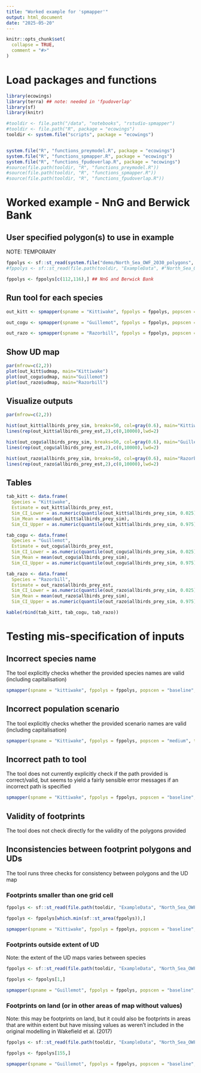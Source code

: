 ```yaml
---
title: "Worked example for 'spmapper'"
output: html_document
date: "2025-05-20"
---
```


```r
knitr::opts_chunk$set(
  collapse = TRUE,
  comment = "#>"
)
```

# Load packages and functions

```r
library(ecowings)
library(terra) ## note: needed in 'fpudoverlap'
library(sf)
library(knitr)

#tooldir <- file.path("/data", "notebooks", "rstudio-spmapper")
#tooldir <- file.path("R", package = "ecowings")
tooldir <- system.file("scripts", package = "ecowings")


system.file("R", "functions_preymodel.R", package = "ecowings")
system.file("R", "functions_spmapper.R", package = "ecowings")
system.file("R", "functions_fpudoverlap.R", package = "ecowings")
#source(file.path(tooldir, "R", "functions_preymodel.R"))
#source(file.path(tooldir, "R", "functions_spmapper.R"))
#source(file.path(tooldir, "R", "functions_fpudoverlap.R"))
```

# Worked example - NnG and Berwick Bank

## User specified polygon(s) to use in example

NOTE: TEMPORARY

```r
fppolys <- sf::st_read(system.file("demo/North_Sea_OWF_2030_polygons", package = "ecowings"))
#fppolys <- sf::st_read(file.path(tooldir, "ExampleData", #"North_Sea_OWF_2030_polygons"))

fppolys <- fppolys[c(112,116),] ## NnG and Berwick Bank
```

## Run tool for each species

```r
out_kitt <- spmapper(spname = "Kittiwake", fppolys = fppolys, popscen = "baseline", tooldir = tooldir)

out_cogu <- spmapper(spname = "Guillemot", fppolys = fppolys, popscen = "baseline", tooldir = tooldir)

out_razo <- spmapper(spname = "Razorbill", fppolys = fppolys, popscen = "baseline", tooldir = tooldir)
```



## Show UD map

```r
par(mfrow=c(2,2))
plot(out_kitt$udmap, main="Kittiwake")
plot(out_cogu$udmap, main="Guillemot")
plot(out_razo$udmap, main="Razorbill")
```

## Visualize outputs

```r
par(mfrow=c(2,2))

hist(out_kitt$allbirds_prey_sim, breaks=50, col=gray(0.6), main="Kittiwake")
lines(rep(out_kitt$allbirds_prey_est,2),c(0,10000),lwd=2)

hist(out_cogu$allbirds_prey_sim, breaks=50, col=gray(0.6), main="Guillemot")
lines(rep(out_cogu$allbirds_prey_est,2),c(0,10000),lwd=2)

hist(out_razo$allbirds_prey_sim, breaks=50, col=gray(0.6), main="Razorbill")
lines(rep(out_razo$allbirds_prey_est,2),c(0,10000),lwd=2)
```

## Tables

```r
tab_kitt <- data.frame(
  Species = "Kittiwake",
  Estimate = out_kitt$allbirds_prey_est, 
  Sim_CI_Lower = as.numeric(quantile(out_kitt$allbirds_prey_sim, 0.025)), 
  Sim_Mean = mean(out_kitt$allbirds_prey_sim), 
  Sim_CI_Upper = as.numeric(quantile(out_kitt$allbirds_prey_sim, 0.975)))

tab_cogu <- data.frame(
  Species = "Guillemot",
  Estimate = out_cogu$allbirds_prey_est, 
  Sim_CI_Lower = as.numeric(quantile(out_cogu$allbirds_prey_sim, 0.025)), 
  Sim_Mean = mean(out_cogu$allbirds_prey_sim), 
  Sim_CI_Upper = as.numeric(quantile(out_cogu$allbirds_prey_sim, 0.975)))

tab_razo <- data.frame(
  Species = "Razorbill",
  Estimate = out_razo$allbirds_prey_est, 
  Sim_CI_Lower = as.numeric(quantile(out_razo$allbirds_prey_sim, 0.025)), 
  Sim_Mean = mean(out_razo$allbirds_prey_sim), 
  Sim_CI_Upper = as.numeric(quantile(out_razo$allbirds_prey_sim, 0.975)))

kable(rbind(tab_kitt, tab_cogu, tab_razo))
```

# Testing mis-specification of inputs

## Incorrect species name

The tool explicitly checks whether the provided species names are valid (including capitalisation)

```r
spmapper(spname = "kittiwake", fppolys = fppolys, popscen = "baseline", tooldir = tooldir)
```

## Incorrect population scenario

The tool explicitly checks whether the provided scenario names are valid (including capitalisation)

```r
spmapper(spname = "Kittiwake", fppolys = fppolys, popscen = "medium", tooldir = tooldir)
```

## Incorrect path to tool

The tool does not currently explicitly check if the path provided is correct/valid, but seems to yield a fairly sensible error messages if an incorrect path is specified

```r
spmapper(spname = "Kittiwake", fppolys = fppolys, popscen = "baseline", tooldir = "test")
```
## Validity of footprints

The tool does not check directly for the validity of the polygons provided

## Inconsistencies between footprint polygons and UDs

The tool runs three checks for consistency between polygons and the UD map

### Footprints smaller than one grid cell

```r
fppolys <- sf::st_read(file.path(tooldir, "ExampleData", "North_Sea_OWF_2030_polygons"))

fppolys <- fppolys[which.min(sf::st_area(fppolys)),]

spmapper(spname = "Kittiwake", fppolys = fppolys, popscen = "baseline", tooldir = tooldir)
```
### Footprints outside extent of UD

Note: the extent of the UD maps varies between species

```r
fppolys <- sf::st_read(file.path(tooldir, "ExampleData", "North_Sea_OWF_2030_polygons"))

fppolys <- fppolys[1,]

spmapper(spname = "Guillemot", fppolys = fppolys, popscen = "baseline", tooldir = tooldir)
```

### Footprints on land (or in other areas of map without values)

Note: this may be footprints on land, but it could also be footprints in areas that are within extent but have missing values as weren't included in the original modelling in Wakefield et al. (2017)

```r
fppolys <- sf::st_read(file.path(tooldir, "ExampleData", "North_Sea_OWF_2030_polygons"))

fppolys <- fppolys[155,]

spmapper(spname = "Guillemot", fppolys = fppolys, popscen = "baseline", tooldir = tooldir)
```

